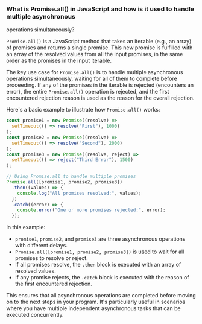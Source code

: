 ### What is Promise.all() in JavaScript and how is it used to handle multiple asynchronous

operations simultaneously?

`Promise.all()` is a JavaScript method that takes an iterable (e.g., an array) of promises and returns a single promise. This new promise is fulfilled with an array of the resolved values from all the input promises, in the same order as the promises in the input iterable.

The key use case for `Promise.all()` is to handle multiple asynchronous operations simultaneously, waiting for all of them to complete before proceeding. If any of the promises in the iterable is rejected (encounters an error), the entire `Promise.all()` operation is rejected, and the first encountered rejection reason is used as the reason for the overall rejection.

Here's a basic example to illustrate how `Promise.all()` works:

```javascript
const promise1 = new Promise((resolve) =>
  setTimeout(() => resolve("First"), 1000)
);
const promise2 = new Promise((resolve) =>
  setTimeout(() => resolve("Second"), 2000)
);
const promise3 = new Promise((resolve, reject) =>
  setTimeout(() => reject("Third Error"), 1500)
);

// Using Promise.all to handle multiple promises
Promise.all([promise1, promise2, promise3])
  .then((values) => {
    console.log("All promises resolved:", values);
  })
  .catch((error) => {
    console.error("One or more promises rejected:", error);
  });
```

In this example:

- `promise1`, `promise2`, and `promise3` are three asynchronous operations with different delays.
- `Promise.all([promise1, promise2, promise3])` is used to wait for all promises to resolve or reject.
- If all promises resolve, the `.then` block is executed with an array of resolved values.
- If any promise rejects, the `.catch` block is executed with the reason of the first encountered rejection.

This ensures that all asynchronous operations are completed before moving on to the next steps in your program. It's particularly useful in scenarios where you have multiple independent asynchronous tasks that can be executed concurrently.
